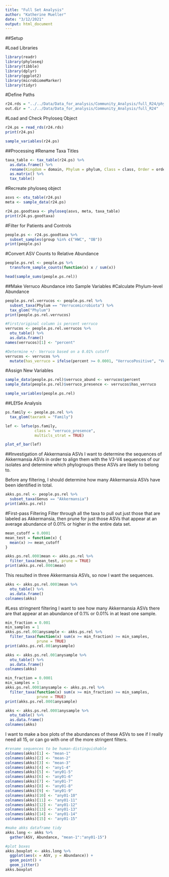 ```yaml
---
title: "Full Set Analysis"
author: "Katherine Mueller"
date: "3/12/2021"
output: html_document
---
```


##Setup

#Load Libraries
```r
library(readr)
library(phyloseq)
library(tibble)
library(dplyr)
library(ggplot2)
library(microbiomeMarker)
library(tidyr)
```

#Define Paths
```r
r24.rds = "../../Data/Data_for_analysis/Community_Analysis/full_R24/phyloseq_r24_complete_16S_metadata_corrected.rds"
out.dir = "../../Data/Data_for_analysis/Community_Analysis/full_R24"
```

#Load and Check Phyloseq Object
```r
r24.ps = read_rds(r24.rds)
print(r24.ps)
```

```r
sample_variables(r24.ps)
```
##Processing
#Rename Taxa Titles
```r
taxa_table <- tax_table(r24.ps) %>%
  as.data.frame() %>%
  rename(Kingdom = domain, Phylum = phylum, Class = class, Order = order, Family = family, Genus = genus, Species = species) %>%
  as.matrix() %>%
  tax_table()
```

#Recreate phyloseq object
```r
asvs <- otu_table(r24.ps)
meta <- sample_data(r24.ps)

r24.ps.goodtaxa <- phyloseq(asvs, meta, taxa_table)
print(r24.ps.goodtaxa)
```

#Filter for Patients and Controls
```r
people.ps <- r24.ps.goodtaxa %>%
  subset_samples(group %in% c("HWC", "OB"))
print(people.ps)
```

#Convert ASV Counts to Relative Abundance
```r
people.ps.rel <- people.ps %>%
  transform_sample_counts(function(x) x / sum(x))
```

```r
head(sample_sums(people.ps.rel))
```

##Make Verruco Abundance into Sample Variables
#Calculate Phylum-level Abundance
```r
people.ps.rel.verrucos <- people.ps.rel %>%
  subset_taxa(Phylum == "Verrucomicrobiota") %>%
  tax_glom("Phylum")
print(people.ps.rel.verrucos)
```
```r
#First/original column is percent verruco
verrucos <- people.ps.rel.verrucos %>%
  otu_table() %>%
  as.data.frame()
names(verrucos)[1] <- "percent"

#Determine +/- Verruco based on a 0.01% cutoff
verrucos <- verrucos %>%
  mutate(has_verruco = ifelse(percent >= 0.0001, "VerrucoPositive", "VerrucoNegative"))
```

#Assign New Variables
```r
sample_data(people.ps.rel)$verruco_abund <- verrucos$percent
sample_data(people.ps.rel)$verruco_presence <- verrucos$has_verruco
```

```r
sample_variables(people.ps.rel)
```

##LEfSe Analysis
```r
ps.family <- people.ps.rel %>%
  tax_glom(taxrank = "Family")

lef <- lefse(ps.family,
             class = "verruco_presence",
             multicls_strat = TRUE)
```

```r
plot_ef_bar(lef)
```

##Investigation of Akkermansia ASVs
I want to determine the sequences of Akkermansia ASVs in order to align them with the V3-V4 sequences of our isolates and determine which phylogroups these ASVs are likely to belong to.

Before any filtering, I should determine how many Akkermansia ASVs have been identified in total.
```r
akks.ps.rel <- people.ps.rel %>%
  subset_taxa(Genus == "Akkermansia")
print(akks.ps.rel)
```

#First-pass Filtering
Filter through all the taxa to pull out just those that are labeled as Akkermansia, then prune for just those ASVs that appear at an average abundance of 0.01% or higher in the entire data set.
```r
mean_cutoff = 0.0001
mean_test = function(x) {
  mean(x) >= mean_cutoff
}

akks.ps.rel.0001mean <- akks.ps.rel %>%
  filter_taxa(mean_test, prune = TRUE)
print(akks.ps.rel.0001mean)
```

This resulted in three Akkermansia ASVs, so now I want the sequences.
```r
akks <- akks.ps.rel.0001mean %>%
  otu_table() %>%
  as.data.frame()
colnames(akks)
```

#Less stringnent filtering
I want to see how many Akkermansia ASVs there are that appear at an abundance of 0.1% or 0.01% in at least one sample.
```r
min_fraction = 0.001
min_samples = 1
akks.ps.rel.001anysample <- akks.ps.rel %>%
  filter_taxa(function(x) sum(x >= min_fraction) >= min_samples,
              prune = TRUE)
print(akks.ps.rel.001anysample)
```
```r
akks <- akks.ps.rel.001anysample %>%
  otu_table() %>%
  as.data.frame()
colnames(akks)
```

```r
min_fraction = 0.0001
min_samples = 1
akks.ps.rel.0001anysample <- akks.ps.rel %>%
  filter_taxa(function(x) sum(x >= min_fraction) >= min_samples,
              prune = TRUE)
print(akks.ps.rel.0001anysample)
```
```r
akks <- akks.ps.rel.0001anysample %>%
  otu_table() %>%
  as.data.frame()
colnames(akks)
```

I want to make a box plots of the abundances of these ASVs to see if I really need all 15, or can go with one of the more stringent filters.
```r
#rename sequences to be human-distinguishable
colnames(akks)[1] <- "mean-1"
colnames(akks)[2] <- "mean-2"
colnames(akks)[3] <- "mean-3"
colnames(akks)[4] <- "any1-4"
colnames(akks)[5] <- "any01-5"
colnames(akks)[6] <- "any01-6"
colnames(akks)[7] <- "any01-7"
colnames(akks)[8] <- "any01-8"
colnames(akks)[9] <- "any01-9"
colnames(akks)[10] <- "any01-10"
colnames(akks)[11] <- "any01-11"
colnames(akks)[12] <- "any01-12"
colnames(akks)[13] <- "any01-13"
colnames(akks)[14] <- "any01-14"
colnames(akks)[15] <- "any01-15"
```

```r
#make akks dataframe tidy
akks.long <- akks %>%
  gather(ASV, Abundance, "mean-1":"any01-15")

#plot boxes
akks.boxplot <- akks.long %>%
  ggplot(aes(x = ASV, y = Abundance)) +
  geom_point() +
  geom_jitter()
akks.boxplot
```
